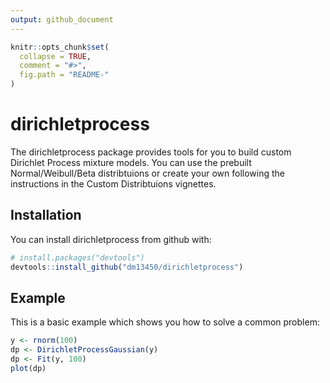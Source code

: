 ```yaml
---
output: github_document
---
```


<!-- README.md is generated from README.Rmd. Please edit that file -->

```r
knitr::opts_chunk$set(
  collapse = TRUE,
  comment = "#>",
  fig.path = "README-"
)
```



# dirichletprocess

The dirichletprocess package provides tools for you to build custom Dirichlet Process mixture models. You can use the prebuilt Normal/Weibull/Beta distribtuions or create your own following the instructions in the Custom Distribtuions vignettes. 

## Installation

You can install dirichletprocess from github with:

```r
# install.packages("devtools")
devtools::install_github("dm13450/dirichletprocess")
```

## Example

This is a basic example which shows you how to solve a common problem:

```r
y <- rnorm(100)
dp <- DirichletProcessGaussian(y)
dp <- Fit(y, 100)
plot(dp)
```

